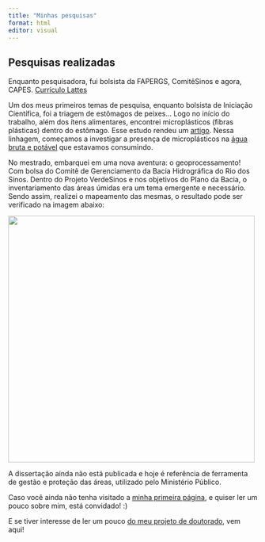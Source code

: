 ```yaml
---
title: "Minhas pesquisas"
format: html
editor: visual
---
```


## Pesquisas realizadas

Enquanto pesquisadora, fui bolsista da FAPERGS, ComitêSinos e agora, CAPES. [Currículo Lattes](http://lattes.cnpq.br/3310230458845327)

Um dos meus primeiros temas de pesquisa, enquanto bolsista de Iniciação Científica, foi a triagem de estômagos de peixes... Logo no início do trabalho, além dos ítens alimentares, encontrei microplásticos (fibras plásticas) dentro do estômago. Esse estudo rendeu um [artigo](https://www.scielo.br/j/bjb/a/whSjCgq8ncwBKjxRSqMwKhx/abstract/?lang=en). Nessa linhagem, começamos a investigar a presença de microplásticos na [água bruta e potável](https://www.mdpi.com/2073-4441/12/11/3115) que estavamos consumindo.

No mestrado, embarquei em uma nova aventura: o geoprocessamento! Com bolsa do Comitê de Gerenciamento da Bacia Hidrográfica do Rio dos Sinos. Dentro do Projeto VerdeSinos e nos objetivos do Plano da Bacia, o inventariamento das áreas úmidas era um tema emergente e necessário. Sendo assim, realizei o mapeamento das mesmas, o resultado pode ser verificado na imagem abaixo:

![](images/Captura%20de%20tela%202024-08-13%20163006.png){width="498"}

A dissertação ainda não está publicada e hoje é referência de ferramenta de gestão e proteção das áreas, utilizado pelo Ministério Público.

Caso você ainda não tenha visitado a [minha primeira página](https://amandabaauer.github.io), e quiser ler um pouco sobre mim, está convidado! :)

E se tiver interesse de ler um pouco [do meu projeto de doutorado](pagina3), vem aqui!
